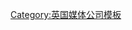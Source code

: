 {{Navbox
| name      = 培生集团
| title     = [[培生集团]]
| listclass = hlist
| state     = {{{state<includeonly>|collapsed</includeonly>}}}

| group1 = 金融时报集团
| list1  = 
* ''[[The Banker]]''
* ''[[FDi magazine|fDi]]''
* ''[[Investors Chronicle]]''
* ''[[Money Management]]''
* ''[[Professional Wealth Management|PWM]]''
* ''[[Vedomosti]]'' {{small|(33%)}}

| group2 = [[培生教育]]
| list2  = {{Navbox|child|evenodd=swap
  | groupwidth = 8.5em

  | group1 = 培生学校
  | list1  = 
* [[艾迪生韦斯利]]
* [[多林金德斯利]]
* [[Heinemann (book publisher)|Heinemann]] (outside US)

* [[Modern Curriculum Press]]
* [[普林帝斯霍尔]]
* [[Scott Foresman]]
* [[Silver Burdett]]
* [[York Notes]]

  | group2 = 培生<br/>高等教育
  | list2  = 
* [[艾迪生韦斯利]]
* [[Allyn & Bacon]]
* [[Benjamin Cummings]]
* [[朗文出版社]]
* [[普林帝斯霍尔]]
* [[Propero]]

  | group3 = 培生<br/>专业教育
  | list3  = 
* [[艾迪生韦斯利]]专业教育
* [[Adobe Systems|Adobe]] Press
* [[Apple Inc.|Apple]] Certified
* [[Allyn & Bacon]] Professional
* [[Cisco Press]]
* [[FT Press]]
* [[IBM Press]]
* [[InformIT (publisher)|InformIT]]
* [[New York Institute of Finance]]
* [[Peachpit]]
* [[Pearson Assessment & Information]]
* [[普林帝斯霍尔]]专业教育
* [[SAMS Publishing]]
* [[Pearson VUE]]
* [[Wharton School Publishing|Wharton]]

  | group4 = 其他
  | list4  = 
* [[Edexcel]]
* [[Pearson College (United Kingdom)|Pearson College]]
* [[Pearson Language Tests]]
* [[华尔街英语]]
  }}

| group4 = 其他
| list4  =
* [[Shell Mex House|80 Strand]]
* [[Glen Moreno]]
* [[Weetman Pearson, 1st Viscount Cowdray]]
* [[Marjorie Scardino]]
* [[企鹅兰登书屋]]

| below = {{icon|category}} '''[[:Category:培生集团|Category]]'''

}}<noinclude>
{{collapsible option}}
[[Category:英国媒体公司模板]]
</noinclude>